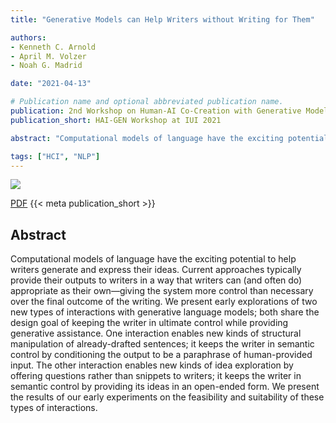 ```yaml
---
title: "Generative Models can Help Writers without Writing for Them"

authors:
- Kenneth C. Arnold
- April M. Volzer
- Noah G. Madrid

date: "2021-04-13"

# Publication name and optional abbreviated publication name.
publication: 2nd Workshop on Human-AI Co-Creation with Generative Models - HAI-GEN 2021
publication_short: HAI-GEN Workshop at IUI 2021

abstract: "Computational models of language have the exciting potential to help writers generate and express their ideas. Current approaches typically provide their outputs to writers in a way that writers can (and often do) appropriate as their own---giving the system more control than necessary over the final outcome of the writing. We present early explorations of two new types of interactions with generative language models; both share the design goal of keeping the writer in ultimate control while providing generative assistance. One interaction enables new kinds of structural manipulation of already-drafted sentences; it keeps the writer in semantic control by conditioning the output to be a paraphrase of human-provided input. The other interaction enables new kinds of idea exploration by offering questions rather than snippets to writers; it keeps the writer in semantic control by providing its ideas in an open-ended form. We present the results of our early experiments on the feasibility and suitability of these types of interactions."

tags: ["HCI", "NLP"]
---
```


![](featured.png)

[PDF](arnold21GenerativeWriting.pdf) {{< meta publication_short >}}

## Abstract

Computational models of language have the exciting potential to help writers generate and express their ideas. Current approaches typically provide their outputs to writers in a way that writers can (and often do) appropriate as their own---giving the system more control than necessary over the final outcome of the writing. We present early explorations of two new types of interactions with generative language models; both share the design goal of keeping the writer in ultimate control while providing generative assistance. One interaction enables new kinds of structural manipulation of already-drafted sentences; it keeps the writer in semantic control by conditioning the output to be a paraphrase of human-provided input. The other interaction enables new kinds of idea exploration by offering questions rather than snippets to writers; it keeps the writer in semantic control by providing its ideas in an open-ended form. We present the results of our early experiments on the feasibility and suitability of these types of interactions.